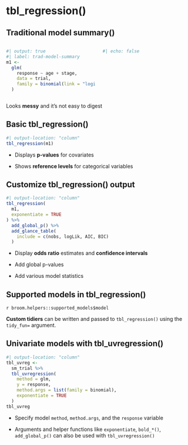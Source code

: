 
# tbl_regression()

## Traditional model summary()

::: columns
::: {.column width="50%"}

```r
#| output: true
#| label: trad-model-summary
m1 <- 
  glm(
    response ~ age + stage,
    data = trial,
    family = binomial(link = "logit")
  )
```
:::

::: {.column width="50%"}
```r
#| echo: false
```
:::
:::


Looks **messy** and it's not easy to digest

## Basic tbl_regression()

```r
#| output-location: "column"
tbl_regression(m1)
```

- Displays **p-values** for covariates

- Shows **reference levels** for categorical variables

## Customize tbl_regression() output

```r
#| output-location: "column"
tbl_regression(
  m1,
  exponentiate = TRUE
) %>% 
  add_global_p() %>%
  add_glance_table(
    include = c(nobs, logLik, AIC, BIC)
  )
```

- Display **odds ratio** estimates and **confidence intervals**

- Add global p-values

- Add various model statistics

## Supported models in tbl_regression()

`r broom.helpers::supported_models$model`

**Custom tidiers** can be written and passed to `tbl_regression()` using the `tidy_fun=` argument.

## Univariate models with tbl_uvregression()

```r
#| output-location: "column"
tbl_uvreg <- 
  sm_trial %>% 
  tbl_uvregression(
    method = glm,
    y = response,
    method.args = list(family = binomial),
    exponentiate = TRUE
  )
tbl_uvreg
```

- Specify  model `method`, `method.args`, and the `response` variable

- Arguments and helper functions like `exponentiate`, `bold_*()`, `add_global_p()` can also be used with `tbl_uvregression()`
